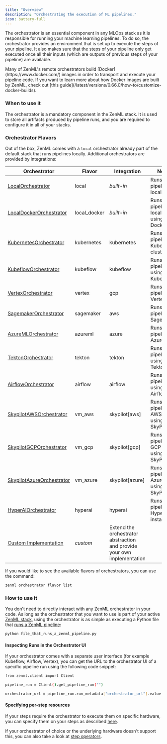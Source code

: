```yaml
---
title: "Overview"
description: "Orchestrating the execution of ML pipelines."
icon: battery-full
---
```


The orchestrator is an essential component in any MLOps stack as it is responsible for running your machine learning pipelines. To do so, the orchestrator provides an environment that is set up to execute the steps of your pipeline. It also makes sure that the steps of your pipeline only get executed once all their inputs (which are outputs of previous steps of your pipeline) are available.

<Info>
  Many of ZenML's remote orchestrators build [Docker](https://www.docker.com/) images in order to transport and execute your pipeline code. If you want to learn more about how Docker images are built by ZenML, check out [this guide](/latest/versions/0.66.0/how-to/customize-docker-builds).
</Info>

### When to use it

The orchestrator is a mandatory component in the ZenML stack. It is used to store all artifacts produced by pipeline runs, and you are required to configure it in all of your stacks.

### Orchestrator Flavors

Out of the box, ZenML comes with a `local` orchestrator already part of the default stack that runs pipelines locally. Additional orchestrators are provided by integrations:

| Orchestrator                                                             | Flavor        | Integration                                                             | Notes                                           |
| ------------------------------------------------------------------------ | ------------- | ----------------------------------------------------------------------- | ----------------------------------------------- |
| [LocalOrchestrator](/latest/versions/0.66.0/stack-components/orchestrators/local)               | local         | _built-in_                                                              | Runs your pipelines locally.                    |
| [LocalDockerOrchestrator](/latest/versions/0.66.0/stack-components/orchestrators/local-docker)  | local\_docker | _built-in_                                                              | Runs your pipelines locally using Docker.       |
| [KubernetesOrchestrator](/latest/versions/0.66.0/stack-components/orchestrators/kubernetes)     | kubernetes    | kubernetes                                                              | Runs your pipelines in Kubernetes clusters.     |
| [KubeflowOrchestrator](/latest/versions/0.66.0/stack-components/orchestrators/kubeflow)         | kubeflow      | kubeflow                                                                | Runs your pipelines using Kubeflow.             |
| [VertexOrchestrator](/latest/versions/0.66.0/stack-components/orchestrators/vertex)             | vertex        | gcp                                                                     | Runs your pipelines in Vertex AI.               |
| [SagemakerOrchestrator](/latest/versions/0.66.0/stack-components/orchestrators/sagemaker)       | sagemaker     | aws                                                                     | Runs your pipelines in Sagemaker.               |
| [AzureMLOrchestrator](/latest/versions/0.66.0/stack-components/orchestrators/azureml)           | azureml       | azure                                                                   | Runs your pipelines in AzureML.                 |
| [TektonOrchestrator](/latest/versions/0.66.0/stack-components/orchestrators/tekton)             | tekton        | tekton                                                                  | Runs your pipelines using Tekton.               |
| [AirflowOrchestrator](/latest/versions/0.66.0/stack-components/orchestrators/airflow)           | airflow       | airflow                                                                 | Runs your pipelines using Airflow.              |
| [SkypilotAWSOrchestrator](/latest/versions/0.66.0/stack-components/orchestrators/skypilot-vm)   | vm\_aws       | skypilot\[aws\]                                                         | Runs your pipelines in AWS VMs using SkyPilot   |
| [SkypilotGCPOrchestrator](/latest/versions/0.66.0/stack-components/orchestrators/skypilot-vm)   | vm\_gcp       | skypilot\[gcp\]                                                         | Runs your pipelines in GCP VMs using SkyPilot   |
| [SkypilotAzureOrchestrator](/latest/versions/0.66.0/stack-components/orchestrators/skypilot-vm) | vm\_azure     | skypilot\[azure\]                                                       | Runs your pipelines in Azure VMs using SkyPilot |
| [HyperAIOrchestrator](/latest/versions/0.66.0/stack-components/orchestrators/hyperai)           | hyperai       | hyperai                                                                 | Runs your pipeline in HyperAI.ai instances.     |
| [Custom Implementation](/latest/versions/0.66.0/stack-components/orchestrators/custom)          | _custom_      | Extend the orchestrator abstraction and provide your own implementation |                                                 |

If you would like to see the available flavors of orchestrators, you can use the command:

```bash
zenml orchestrator flavor list
```

### How to use it

You don't need to directly interact with any ZenML orchestrator in your code. As long as the orchestrator that you want to use is part of your active [ZenML stack](/latest/versions/0.66.0/user-guide/production-guide/understand-stacks), using the orchestrator is as simple as executing a Python file that [runs a ZenML pipeline](https://github.com/zenml-io/zenml/blob/release/0.66.0/docs/book/versions/0.66.0/user-guide/starter-guide/starter-guide.md):

```bash
python file_that_runs_a_zenml_pipeline.py
```

#### Inspecting Runs in the Orchestrator UI

If your orchestrator comes with a separate user interface (for example Kubeflow, Airflow, Vertex), you can get the URL to the orchestrator UI of a specific pipeline run using the following code snippet:

```bash
from zenml.client import Client

pipeline_run = Client().get_pipeline_run("")

orchestrator_url = pipeline_run.run_metadata["orchestrator_url"].value
```

#### Specifying per-step resources

If your steps require the orchestrator to execute them on specific hardware, you can specify them on your steps as described [here](/latest/versions/0.66.0/how-to/use-configuration-files/runtime-configuration).

If your orchestrator of choice or the underlying hardware doesn't support this, you can also take a look at [step operators](/latest/versions/0.66.0/stack-components/step-operators).

